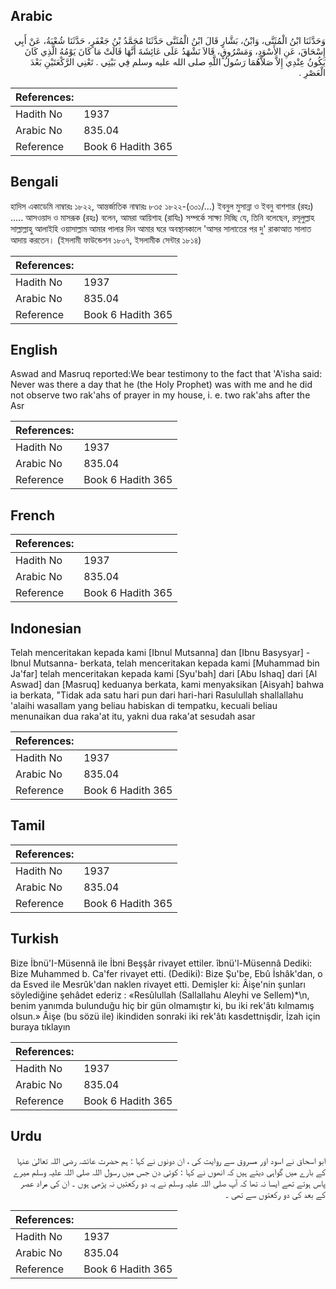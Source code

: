 ## Arabic


<div dir="rtl" lang="ar" style={{fontSize:'larger',backgroundColor:'#f8f9fa',padding:20}}>
وَحَدَّثَنَا ابْنُ الْمُثَنَّى، وَابْنُ، بَشَّارٍ قَالَ ابْنُ الْمُثَنَّى حَدَّثَنَا مُحَمَّدُ بْنُ جَعْفَرٍ، حَدَّثَنَا شُعْبَةُ، عَنْ أَبِي إِسْحَاقَ، عَنِ الأَسْوَدِ، وَمَسْرُوقٍ، قَالاَ نَشْهَدُ عَلَى عَائِشَةَ أَنَّهَا قَالَتْ مَا كَانَ يَوْمُهُ الَّذِي كَانَ يَكُونُ عِنْدِي إِلاَّ صَلاَّهُمَا رَسُولُ اللَّهِ صلى الله عليه وسلم فِي بَيْتِي ‏.‏ تَعْنِي الرَّكْعَتَيْنِ بَعْدَ الْعَصْرِ ‏.‏
</div>
<div style={{backgroundColor:'#f8f9fa',padding:20, marginBottom: 10}}><table> <thead> <tr> <th>References:</th> <th></th> </tr> </thead> <tbody><tr><td>Hadith No</td><td>1937</td></tr><tr><td>Arabic No</td><td>835.04</td></tr><tr><td>Reference</td><td>Book 6 Hadith 365</td></tr></tbody></table></div>

## Bengali


<div dir="ltr" lang="bn" style={{fontSize:'larger',backgroundColor:'#f8f9fa',padding:20}}>
হাদিস একাডেমি নাম্বারঃ ১৮২২, আন্তর্জাতিক নাম্বারঃ ৮৩৫ ১৮২২-(৩০১/...) ইবনুল মুসান্না ও ইবনু বাশশার (রহঃ) ..... আসওয়াদ ও মাসরূক (রহঃ) বলেন, আমরা আয়িশাহ (রাযিঃ) সম্পর্কে সাক্ষ্য দিচ্ছি যে, তিনি বলেছেন, রসূলুল্লাহ সাল্লাল্লাহু আলাইহি ওয়াসাল্লাম আমার পালার দিন আমার ঘরে অবস্থানকালে 'আসর সালাতের পর দু' রাকাআত সালাত আদায় করতেন। (ইসলামী ফাউন্ডেশন ১৮০৭, ইসলামীক সেন্টার ১৮১৪)
</div>
<div style={{backgroundColor:'#f8f9fa',padding:20, marginBottom: 10}}><table> <thead> <tr> <th>References:</th> <th></th> </tr> </thead> <tbody><tr><td>Hadith No</td><td>1937</td></tr><tr><td>Arabic No</td><td>835.04</td></tr><tr><td>Reference</td><td>Book 6 Hadith 365</td></tr></tbody></table></div>

## English


<div dir="ltr" lang="en" style={{fontSize:'larger',backgroundColor:'#f8f9fa',padding:20}}>
Aswad and Masruq reported:We bear testimony to the fact that 'A'isha said: Never was there a day that he (the Holy Prophet) was with me and he did not observe two rak'ahs of prayer in my house, i. e. two rak'ahs after the Asr
</div>
<div style={{backgroundColor:'#f8f9fa',padding:20, marginBottom: 10}}><table> <thead> <tr> <th>References:</th> <th></th> </tr> </thead> <tbody><tr><td>Hadith No</td><td>1937</td></tr><tr><td>Arabic No</td><td>835.04</td></tr><tr><td>Reference</td><td>Book 6 Hadith 365</td></tr></tbody></table></div>

## French


<div dir="ltr" lang="fr" style={{fontSize:'larger',backgroundColor:'#f8f9fa',padding:20}}>

</div>
<div style={{backgroundColor:'#f8f9fa',padding:20, marginBottom: 10}}><table> <thead> <tr> <th>References:</th> <th></th> </tr> </thead> <tbody><tr><td>Hadith No</td><td>1937</td></tr><tr><td>Arabic No</td><td>835.04</td></tr><tr><td>Reference</td><td>Book 6 Hadith 365</td></tr></tbody></table></div>

## Indonesian


<div dir="ltr" lang="id" style={{fontSize:'larger',backgroundColor:'#f8f9fa',padding:20}}>
Telah menceritakan kepada kami [Ibnul Mutsanna] dan [Ibnu Basysyar] -Ibnul Mutsanna- berkata, telah menceritakan kepada kami [Muhammad bin Ja'far] telah menceritakan kepada kami [Syu'bah] dari [Abu Ishaq] dari [Al Aswad] dan [Masruq] keduanya berkata, kami menyaksikan [Aisyah] bahwa ia berkata, "Tidak ada satu hari pun dari hari-hari Rasulullah shallallahu 'alaihi wasallam yang beliau habiskan di tempatku, kecuali beliau menunaikan dua raka'at itu, yakni dua raka'at sesudah asar
</div>
<div style={{backgroundColor:'#f8f9fa',padding:20, marginBottom: 10}}><table> <thead> <tr> <th>References:</th> <th></th> </tr> </thead> <tbody><tr><td>Hadith No</td><td>1937</td></tr><tr><td>Arabic No</td><td>835.04</td></tr><tr><td>Reference</td><td>Book 6 Hadith 365</td></tr></tbody></table></div>

## Tamil


<div dir="ltr" lang="ta" style={{fontSize:'larger',backgroundColor:'#f8f9fa',padding:20}}>

</div>
<div style={{backgroundColor:'#f8f9fa',padding:20, marginBottom: 10}}><table> <thead> <tr> <th>References:</th> <th></th> </tr> </thead> <tbody><tr><td>Hadith No</td><td>1937</td></tr><tr><td>Arabic No</td><td>835.04</td></tr><tr><td>Reference</td><td>Book 6 Hadith 365</td></tr></tbody></table></div>

## Turkish


<div dir="ltr" lang="tr" style={{fontSize:'larger',backgroundColor:'#f8f9fa',padding:20}}>
Bize İbnü'I-Müsennâ ile İbni Beşşâr rivayet ettiler. îbnü'l-Müsennâ Dediki: Bize Muhammed b. Ca'fer rivayet etti. (Dediki): Bize Şu'be, Ebû İshâk'dan, o da Esved ile Mesrûk'dan naklen rivayet etti. Demişler ki: Âişe'nin şunları söylediğine şehâdet ederiz : «Resûlullah (Sallallahu Aleyhi ve Sellem)*\n, benim yanımda bulunduğu hiç bir gün olmamıştır ki, bu iki rek'âtı kılmamış olsun.» Âişe (bu sözü ile) ikindiden sonraki iki rek'âtı kasdettnişdir, İzah için buraya tıklayın
</div>
<div style={{backgroundColor:'#f8f9fa',padding:20, marginBottom: 10}}><table> <thead> <tr> <th>References:</th> <th></th> </tr> </thead> <tbody><tr><td>Hadith No</td><td>1937</td></tr><tr><td>Arabic No</td><td>835.04</td></tr><tr><td>Reference</td><td>Book 6 Hadith 365</td></tr></tbody></table></div>

## Urdu


<div dir="rtl" lang="ur" style={{fontSize:'larger',backgroundColor:'#f8f9fa',padding:20}}>
ابو اسحاق نے اسود اور مسروق سے روایت کی ، ان دونوں نے کہا : ہم حضرت عائشہ رضی اللہ تعالیٰ عنہا کے بارے میں گواہی دیتے ہیں کہ انھوں نے کہا : کوئی دن جس میں رسول اللہ صلی اللہ علیہ وسلم میرے پاس ہوتے تھے ایسا نہ تھا کہ آپ صلی اللہ علیہ وسلم نے یہ دو رکعتیں نہ پڑھی ہوں ۔ ان کی مراد عصر کے بعد کی دو رکعتوں سے تھی ۔
</div>
<div style={{backgroundColor:'#f8f9fa',padding:20, marginBottom: 10}}><table> <thead> <tr> <th>References:</th> <th></th> </tr> </thead> <tbody><tr><td>Hadith No</td><td>1937</td></tr><tr><td>Arabic No</td><td>835.04</td></tr><tr><td>Reference</td><td>Book 6 Hadith 365</td></tr></tbody></table></div>